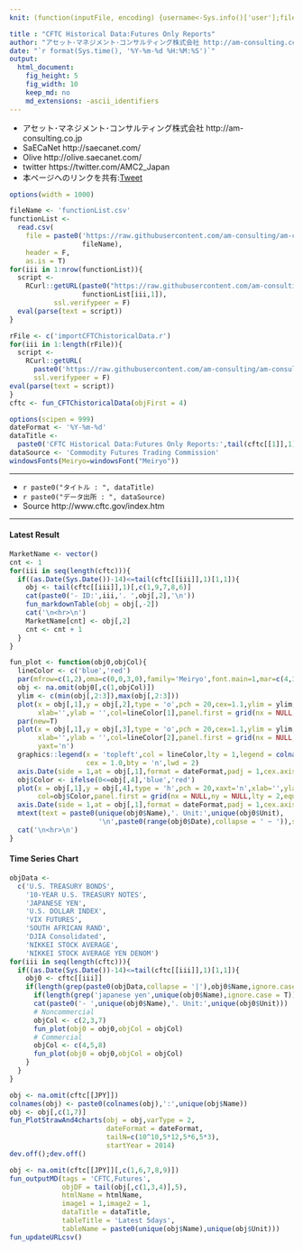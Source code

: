 ```yaml
---
knit: (function(inputFile, encoding) {username<-Sys.info()['user'];fileName<-'defaultPath.csv';pathToFile <-paste0('C:/Users/', username,'/Desktop/pathToCSV/');setwd(pathToFile);buf0<-read.csv(fileName,header = F,skip = 0,stringsAsFactor = F,check.names = F,fileEncoding = 'utf-8');timeStamp<-format(Sys.time(),'%Y%m%d%H%M%S');htmlName<-'CFTChistoricalData';rmarkdown::render(inputFile, encoding = encoding, output_file = paste0('C:/Users/',username,buf0[2,1],'charts/','am-consulting.co.jp-',htmlName,'.html')) })

title : "CFTC Historical Data:Futures Only Reports"
author: "アセット･マネジメント･コンサルティング株式会社 http://am-consulting.co.jp"
date: "`r format(Sys.time(), '%Y-%m-%d %H:%M:%S')`"
output: 
  html_document:
    fig_height: 5
    fig_width: 10
    keep_md: no
    md_extensions: -ascii_identifiers 
---
```

<link href="http://knowledgevault.saecanet.com/components/rmarkdown-html.css" rel="stylesheet">
<style>.main-container {max-width : 1000px;}</style>
<script src="http://knowledgevault.saecanet.com/components/JavascriptCode.js"></script>

- アセット･マネジメント･コンサルティング株式会社 http://am-consulting.co.jp
- SaECaNet http://saecanet.com/
- Olive http://olive.saecanet.com/
- twitter https://twitter.com/AMC2_Japan
- 本ページへのリンクを共有:<a href="https://twitter.com/share" class="twitter-share-button" data-via="AMC2_Japan" data-size="large">Tweet</a> <script>!function(d,s,id){var js,fjs=d.getElementsByTagName(s)[0],p=/^http:/.test(d.location)?'http':'https';if(!d.getElementById(id)){js=d.createElement(s);js.id=id;js.src=p+'://platform.twitter.com/widgets.js';fjs.parentNode.insertBefore(js,fjs);}}(document, 'script', 'twitter-wjs');</script>

```r
options(width = 1000)
```

```r
fileName <- 'functionList.csv'
functionList <-
  read.csv(
    file = paste0('https://raw.githubusercontent.com/am-consulting/am-consulting.github.io/master/csv/',
                  fileName),
    header = F,
    as.is = T)
for(iii in 1:nrow(functionList)){
  script <- 
    RCurl::getURL(paste0("https://raw.githubusercontent.com/am-consulting/am-consulting.github.io/master/", 
                  functionList[iii,1]),
           ssl.verifypeer = F)
  eval(parse(text = script))
}
```

```r
rFile <- c('importCFTChistoricalData.r')
for(iii in 1:length(rFile)){
  script <- 
    RCurl::getURL(
      paste0('https://raw.githubusercontent.com/am-consulting/am-consulting.github.io/master/',rFile[iii]),
      ssl.verifypeer = F)
eval(parse(text = script))
}
cftc <- fun_CFTChistoricalData(objFirst = 4)
```

```r
options(scipen = 999)
dateFormat <- '%Y-%m-%d'
dataTitle <- 
  paste0('CFTC Historical Data:Futures Only Reports:',tail(cftc[[1]],1)[1,1])
dataSource <- 'Commodity Futures Trading Commission'
windowsFonts(Meiryo=windowsFont("Meiryo"))
```

***

- `r paste0("タイトル : ", dataTitle)`
- `r paste0("データ出所 : ", dataSource)`
- Source http://www.cftc.gov/index.htm

***

#### Latest Result

```r
MarketName <- vector()
cnt <- 1
for(iii in seq(length(cftc))){
  if((as.Date(Sys.Date())-14)<=tail(cftc[[iii]],1)[1,1]){
    obj <- tail(cftc[[iii]],1)[,c(1,9,7,8,6)]
    cat(paste0('- ID:',iii,'. ',obj[,2],'\n'))
    fun_markdownTable(obj = obj[,-2])
    cat('\n<hr>\n')
    MarketName[cnt] <- obj[,2]
    cnt <- cnt + 1
  }
}
```

```r
fun_plot <- function(obj0,objCol){
  lineColor <- c('blue','red')
  par(mfrow=c(1,2),oma=c(0,0,3,0),family='Meiryo',font.main=1,mar=c(4,3,3,2),cex.main=1.1)
  obj <- na.omit(obj0[,c(1,objCol)])
  ylim <- c(min(obj[,2:3]),max(obj[,2:3]))
  plot(x = obj[,1],y = obj[,2],type = 'o',pch = 20,cex=1.1,ylim = ylim,xaxt='n',
       xlab='',ylab = '',col=lineColor[1],panel.first = grid(nx = NULL,ny = NULL,lty = 2,equilogs = T))
  par(new=T)
  plot(x = obj[,1],y = obj[,3],type = 'o',pch = 20,cex=1.1,ylim = ylim,xaxt='n',
       xlab='',ylab = '',col=lineColor[2],panel.first = grid(nx = NULL,ny = NULL,lty = 2,equilogs = T),
       yaxt='n')
  graphics::legend(x = 'topleft',col = lineColor,lty = 1,legend = colnames(obj)[c(2,3)],
                   cex = 1.0,bty = 'n',lwd = 2)
  axis.Date(side = 1,at = obj[,1],format = dateFormat,padj = 1,cex.axis = 1.0)
  obj$Color <- ifelse(0<=obj[,4],'blue','red')
  plot(x = obj[,1],y = obj[,4],type = 'h',pch = 20,xaxt='n',xlab='',ylab = '',
       col=obj$Color,panel.first = grid(nx = NULL,ny = NULL,lty = 2,equilogs = T),main = colnames(obj)[4])
  axis.Date(side = 1,at = obj[,1],format = dateFormat,padj = 1,cex.axis = 1.0)
  mtext(text = paste0(unique(obj0$Name),'. Unit:',unique(obj0$Unit),
                      '\n',paste0(range(obj0$Date),collapse = ' ~ ')),side = 3,outer = T)
  cat('\n<hr>\n')
}
```

#### Time Series Chart

```r
objData <-
  c('U.S. TREASURY BONDS',
    '10-YEAR U.S. TREASURY NOTES',
    'JAPANESE YEN',
    'U.S. DOLLAR INDEX',
    'VIX FUTURES',
    'SOUTH AFRICAN RAND',
    'DJIA Consolidated',
    'NIKKEI STOCK AVERAGE',
    'NIKKEI STOCK AVERAGE YEN DENOM')
for(iii in seq(length(cftc))){
  if((as.Date(Sys.Date())-14)<=tail(cftc[[iii]],1)[1,1]){
    obj0 <- cftc[[iii]]
    if(length(grep(paste0(objData,collapse = '|'),obj0$Name,ignore.case = T))!=0){
      if(length(grep('japanese yen',unique(obj0$Name),ignore.case = T))){JPY <- iii}
      cat(paste0('- ',unique(obj0$Name),'. Unit:',unique(obj0$Unit)))
      # Noncommercial
      objCol <- c(2,3,7)
      fun_plot(obj0 = obj0,objCol = objCol)
      # Commercial
      objCol <- c(4,5,8)
      fun_plot(obj0 = obj0,objCol = objCol)
    }
  }
}
```

```r
obj <- na.omit(cftc[[JPY]])
colnames(obj) <- paste0(colnames(obj),':',unique(obj$Name))
obj <- obj[,c(1,7)]
fun_PlotStrawAnd4charts(obj = obj,varType = 2,
                        dateFormat = dateFormat,
                        tailN=c(10^10,5*12,5*6,5*3),
                        startYear = 2014)
dev.off();dev.off()
```

```r
obj <- na.omit(cftc[[JPY]][,c(1,6,7,8,9)])
fun_outputMD(tags = 'CFTC,Futures',
             objDF = tail(obj[,c(1,3,4)],5),
             htmlName = htmlName,
             image1 = 1,image2 = 1,
             dataTitle = dataTitle,
             tableTitle = 'Latest 5days',
             tableName = paste0(unique(obj$Name),unique(obj$Unit)))
fun_updateURLcsv()
```

<script>MakeNegative()</script>
<script>
  (function(i,s,o,g,r,a,m){i['GoogleAnalyticsObject']=r;i[r]=i[r]||function(){
  (i[r].q=i[r].q||[]).push(arguments)},i[r].l=1*new Date();a=s.createElement(o),
  m=s.getElementsByTagName(o)[0];a.async=1;a.src=g;m.parentNode.insertBefore(a,m)
  })(window,document,'script','https://www.google-analytics.com/analytics.js','ga');

  ga('create', 'UA-3077339-5', 'auto');
  ga('send', 'pageview');

</script>

